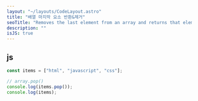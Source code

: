 ```yaml
---
layout: "~/layouts/CodeLayout.astro"
title: "배열 마지막 요소 반환&제거"
seoTitle: "Removes the last element from an array and returns that element"
description: ""
isJS: true
---
```


## js

```js
const items = ["html", "javascript", "css"];

// array.pop()
console.log(items.pop());
console.log(items);
```
